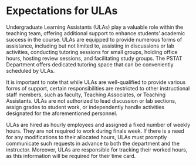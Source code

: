 # Expectations for ULAs

Undergraduate Learning Assistants (ULAs) play a valuable role within the teaching team, offering additional support to enhance students' academic success in the course.  ULAs are equipped to provide numerous forms of assistance, including but not limited to, assisting in discussions or lab activities, conducting tutoring sessions for small groups, holding office hours, hosting review sessions, and facilitating study groups. The PSTAT Department offers dedicated tutoring space that can be conveniently scheduled by ULAs.

It is important to note that while ULAs are well-qualified to provide various forms of support, certain responsibilities are restricted to other instructional staff members, such as faculty, Teaching Associates, or Teaching Assistants. ULAs are not authorized to lead discussion or lab sections, assign grades to student work, or independently handle activities designated for the aforementioned personnel.

ULAs are hired as hourly employees and assigned a fixed number of weekly hours.  They are not required to work during finals week. If there is a need for any modifications to their allocated hours, ULAs must promptly communicate such requests in advance to both the department and the instructor.  Moreover, ULAs are responsible for tracking their worked hours, as this information will be required for their time card.
